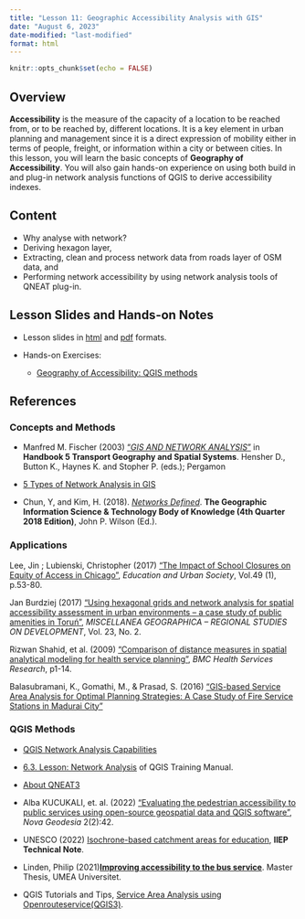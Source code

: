 ```yaml
---
title: "Lesson 11: Geographic Accessibility Analysis with GIS"
date: "August 6, 2023"
date-modified: "last-modified"
format: html
---
```


```r
knitr::opts_chunk$set(echo = FALSE)
```

## Overview

**Accessibility** is the measure of the capacity of a location to be reached from, or to be reached by, different locations. It is a key element in urban planning and management since it is a direct expression of mobility either in terms of people, freight, or information within a city or between cities.  In this lesson, you will learn the basic concepts of **Geography of Accessibility**. You will also gain hands-on experience on using both build in and plug-in network analysis functions of QGIS to derive accessibility indexes. 

## Content

-   Why analyse with network?
-   Deriving hexagon layer,
-   Extracting, clean and process network data from roads layer of OSM data, and
-   Performing network accessibility by using network analysis tools of QNEAT plug-in.

## Lesson Slides and Hands-on Notes

-   Lesson slides in [html](../lesson/Lesson11/Lesson11.html) and [pdf](../lesson/Lesson11/Lesson11.pdf) formats.

-   Hands-on Exercises:

    -   [Geography of Accessibility: QGIS methods](https://gis4urbplan.netlify.app/hands-on_ex10)

## References

### Concepts and Methods

-   Manfred M. Fischer (2003) ["*GIS AND NETWORK ANALYSIS*"](https://www.researchgate.net/publication/23730944_GIS_and_network_analysis) in **Handbook 5 Transport Geography and Spatial Systems**. Hensher D., Button K., Haynes K. and Stopher P. (eds.); Pergamon

-   [5 Types of Network Analysis in GIS](https://gisgeography.com/network-analysis/)

-   Chun, Y, and Kim, H. (2018). [*Networks Defined*](https://gistbok.ucgis.org/bok-topics/2021-quarter-01/networks-defined). **The Geographic Information Science & Technology Body of Knowledge (4th Quarter 2018 Edition)**, John P. Wilson (Ed.).

### Applications

Lee, Jin ; Lubienski, Christopher (2017) ["The Impact of School Closures on Equity of Access in Chicago"](https://journals-sagepub-com.libproxy.smu.edu.sg/doi/full/10.1177/0013124516630601), *Education and Urban Society*, Vol.49 (1), p.53-80.

Jan Burdziej (2017) ["Using hexagonal grids and network analysis for spatial accessibility assessment in urban environments -- a case study of public amenities in Toruń"](https://www.researchgate.net/publication/330850358_Using_hexagonal_grids_and_network_analysis_for_spatial_accessibility_assessment_in_urban_environments_-_A_case_study_of_public_amenities_in_Torun), *MISCELLANEA GEOGRAPHICA -- REGIONAL STUDIES ON DEVELOPMENT*, Vol. 23, No. 2.

Rizwan Shahid, et al. (2009) ["Comparison of distance measures in spatial analytical modeling for health service planning"](https://bmchealthservres.biomedcentral.com/articles/10.1186/1472-6963-9-200), *BMC Health Services Research*, p1-14.

Balasubramani, K., Gomathi, M., & Prasad, S. (2016) ["GIS-based Service Area Analysis for Optimal Planning Strategies: A Case Study of Fire Service Stations in Madurai City"](https://www.researchgate.net/publication/319644901_GIS-BASED_SERVICE_AREA_ANALYSIS_FOR_OPTIMAL_PLANNING_STRATEGIES_A_CASE_STUDY_OF_FIRE_SERVICE_STATIONS_IN_MADURAI_CITY)

### QGIS Methods

-   [QGIS Network Analysis Capabilities](https://www.giscourse.com/qgis-network-analysis-capabilities/)

-   [6.3. Lesson: Network Analysis](https://docs.qgis.org/3.22/en/docs/training_manual/vector_analysis/network_analysis.html) of QGIS Training Manual.

-   [About QNEAT3](https://root676.github.io/)

-   Alba KUCUKALI, et. al. (2022) ["Evaluating the pedestrian accessibility to public services using open-source geospatial data and QGIS software"](https://www.researchgate.net/publication/362883338_Evaluating_the_pedestrian_accessibility_to_public_services_using_open-source_geospatial_data_and_QGIS_software), *Nova Geodesia* 2(2):42.

-   UNESCO (2022) [Isochrone-based catchment areas for education](https://unesdoc.unesco.org/ark:/48223/pf0000381654/PDF/381654eng.pdf.multi), **IIEP Technical Note**.

-   Linden, Philip (2021)[**Improving accessibility to the bus service**](https://www.diva-portal.org/smash/get/diva2:1572503/FULLTEXT01.pdf). Master Thesis, UMEA Universitet.

-   QGIS Tutorials and Tips, [Service Area Analysis using Openrouteservice(QGIS3)](https://www.qgistutorials.com/en/docs/3/service_area_analysis.html).
